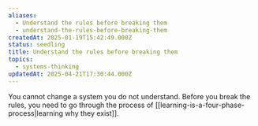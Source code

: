 ```yaml
---
aliases:
  - Understand the rules before breaking them
  - understand-the-rules-before-breaking-them
createdAt: 2025-01-19T15:42:49.000Z
status: seedling
title: Understand the rules before breaking them
topics:
  - systems-thinking
updatedAt: 2025-04-21T17:30:44.000Z
---
```

You cannot change a system you do not understand. Before you break the rules, you need to go through the process of [[learning-is-a-four-phase-process|learning why they exist]].

